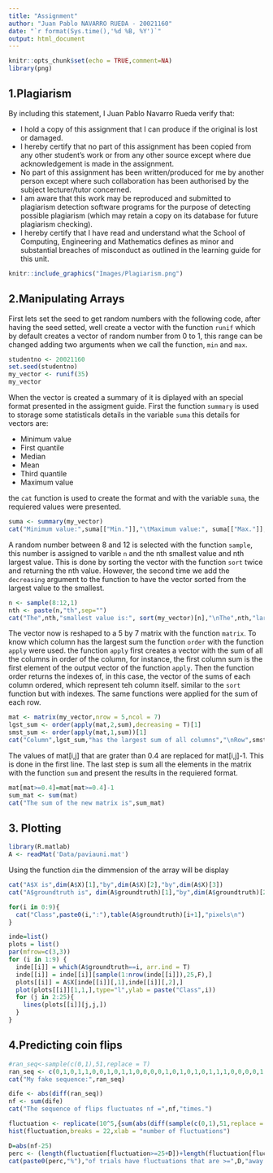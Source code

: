 ```yaml
---
title: "Assignment"
author: "Juan Pablo NAVARRO RUEDA - 20021160"
date: "`r format(Sys.time(),'%d %B, %Y')`"
output: html_document
---
```


```r
knitr::opts_chunk$set(echo = TRUE,comment=NA)
library(png)
```

## 1.Plagiarism

By including this statement, I Juan Pablo Navarro Rueda verify that:

+ I hold a copy of this assignment that I can produce if the original is lost or damaged.
+ I hereby certify that no part of this assignment has been copied from any other student’s work or from any other source except where due acknowledgement is made in the assignment.
+ No part of this assignment has been written/produced for me by another person except where such collaboration has been authorised by the subject lecturer/tutor concerned.
+ I am aware that this work may be reproduced and submitted to plagiarism detection software programs for the purpose of detecting possible plagiarism (which may retain a copy on its database for future plagiarism checking).
+ I hereby certify that I have read and understand what the School of Computing, Engineering and Mathematics defines as minor and substantial breaches of misconduct as outlined in the learning guide for this unit.

```r
knitr::include_graphics("Images/Plagiarism.png")
```

## 2.Manipulating Arrays

First lets set the seed to get random numbers with the following code, after having the seed setted, well create a vector with the function `runif` which by default creates a vector of random number from 0 to 1, this range can be changed adding two arguments when we call the function, `min` and `max`.
```r
studentno <- 20021160
set.seed(studentno)
my_vector <- runif(35)
my_vector
```

When the vector is created a summary of it is diplayed with an special format presented in the assigment guide. First the function `summary` is used to storage some statisticals details in the variable `suma` this details for vectors are: 

+ Minimum value
+ First quantile
+ Median
+ Mean
+ Third quantile
+ Maximum value

the `cat` function is used to create the format and with the variable `suma`, the requiered values were presented.
```r
suma <- summary(my_vector)
cat("Minimum value:",suma[["Min."]],"\tMaximum value:", suma[["Max."]],"\nAverage value:", suma[["Mean"]],"\tMedian value:",suma[["Median"]])
```
A random number between 8 and 12 is selected with the function `sample`, this number is assigned to varible `n` and the nth smallest value and nth largest value. This is done by sorting the vector with the function `sort` twice and returning the nth value. However, the second time we add the `decreasing` argument to the function to have the vector sorted from the largest value to the smallest.
```r
n <- sample(8:12,1)
nth <- paste(n,"th",sep="")
cat("The",nth,"smallest value is:", sort(my_vector)[n],"\nThe",nth,"largest value is:",sort(my_vector,decreasing = TRUE)[n])
```
The vector now is reshaped to a 5 by 7 matrix with the function `matrix`. To know which column has the largest sum the function `order` with the function `apply` were used. the function `apply` first creates a vector with the sum of all the columns in order of the column, for instance, the first column sum is the first element of the output vector of the function `apply`. Then the function order returns the indexes of, in this case, the vector of the sums of each column ordered, which represent teh column itself. similar to the `sort` function but with indexes. The same functions were applied for the sum of each row.
```r
mat <- matrix(my_vector,nrow = 5,ncol = 7)
lgst_sum <- order(apply(mat,2,sum),decreasing = T)[1]
smst_sum <- order(apply(mat,1,sum))[1]
cat("Column",lgst_sum,"has the largest sum of all columns","\nRow",smst_sum,"has the smallest sum of all rows")
```
The values of mat[i,j] that are grater than 0.4 are replaced for mat[i,j]-1. This is done in the first line. The last step is sum all the elements in the matrix with the function `sum` and present the results in the requiered format.
```r
mat[mat>=0.4]=mat[mat>=0.4]-1
sum_mat <- sum(mat)
cat("The sum of the new matrix is",sum_mat)
```

## 3. Plotting

```r
library(R.matlab)
A <- readMat('Data/paviauni.mat')
```
Using the function `dim` the dimmension of the array will be display
```r
cat("A$X is",dim(A$X)[1],"by",dim(A$X)[2],"by",dim(A$X)[3])
cat("A$groundtruth is", dim(A$groundtruth)[1],"by",dim(A$groundtruth)[2])
```

```r
for(i in 0:9){
  cat("Class",paste0(i,":"),table(A$groundtruth)[i+1],"pixels\n")
}
```

```r
inde=list()
plots = list()
par(mfrow=c(3,3))
for (i in 1:9) {
  inde[[i]] = which(A$groundtruth==i, arr.ind = T)
  inde[[i]] = inde[[i]][sample(1:nrow(inde[[i]]),25,F),]
  plots[[i]] = A$X[inde[[i]][,1],inde[[i]][,2],]
  plot(plots[[i]][1,1,],type="l",ylab = paste("Class",i))
  for (j in 2:25){
    lines(plots[[i]][j,j,])
  }
}
```

## 4.Predicting coin flips

```r
#ran_seq<-sample(c(0,1),51,replace = T)
ran_seq <- c(0,1,0,1,1,0,0,1,0,1,1,0,0,0,0,1,0,1,0,1,0,1,1,1,0,0,0,0,1,1,0,1,0,0,1,0,0,0,0,1,0,0,1,0,0,1,0,1,0,0,1)
cat("My fake sequence:",ran_seq)
```

```r
dife <- abs(diff(ran_seq))
nf <- sum(dife)
cat("The sequence of flips fluctuates nf =",nf,"times.")
```

```r
fluctuation <- replicate(10^5,{sum(abs(diff(sample(c(0,1),51,replace = T))))})
hist(fluctuation,breaks = 22,xlab = "number of fluctuations")
```

```r
D=abs(nf-25)
perc <- (length(fluctuation[fluctuation>=25+D])+length(fluctuation[fluctuation<=25-D]))*100/length(fluctuation)
cat(paste0(perc,"%"),"of trials have fluctuations that are >=",D,"away from average.")
```

```r

```